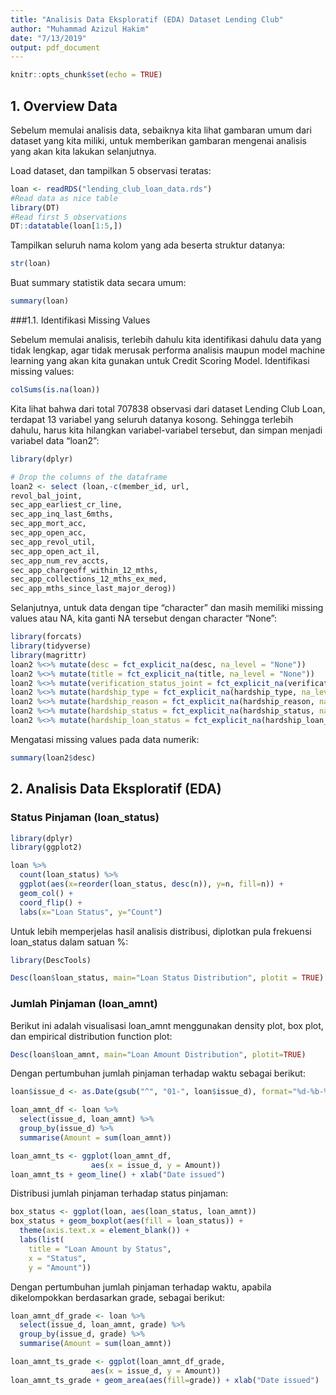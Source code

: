 ```yaml
---
title: "Analisis Data Eksploratif (EDA) Dataset Lending Club"
author: "Muhammad Azizul Hakim"
date: "7/13/2019"
output: pdf_document
---
```


```r
knitr::opts_chunk$set(echo = TRUE)
```

## 1. Overview Data

Sebelum memulai analisis data, sebaiknya kita lihat gambaran umum dari dataset yang kita miliki, untuk memberikan gambaran mengenai analisis yang akan kita lakukan selanjutnya.

Load dataset, dan tampilkan 5 observasi teratas:

```r
loan <- readRDS("lending_club_loan_data.rds")
#Read data as nice table
library(DT)
#Read first 5 observations
DT::datatable(loan[1:5,])
```

Tampilkan seluruh nama kolom yang ada beserta struktur datanya:
```r
str(loan)
```
Buat summary statistik data secara umum:
```r
summary(loan)
```

###1.1. Identifikasi Missing Values

Sebelum memulai analisis, terlebih dahulu kita identifikasi dahulu data yang tidak lengkap, agar tidak merusak performa analisis maupun model machine learning yang akan kita gunakan untuk Credit Scoring Model.
Identifikasi missing values:
```r
colSums(is.na(loan))
```
Kita lihat bahwa dari total 707838 observasi dari dataset Lending Club Loan, terdapat 13 variabel yang seluruh datanya kosong. Sehingga terlebih dahulu, harus kita hilangkan variabel-variabel tersebut, dan simpan menjadi variabel data "loan2":
```r
library(dplyr)

# Drop the columns of the dataframe
loan2 <- select (loan,-c(member_id, url, 
revol_bal_joint, 
sec_app_earliest_cr_line, 
sec_app_inq_last_6mths, 
sec_app_mort_acc, 
sec_app_open_acc, 
sec_app_revol_util,
sec_app_open_act_il,                      
sec_app_num_rev_accts, 
sec_app_chargeoff_within_12_mths,         
sec_app_collections_12_mths_ex_med, 
sec_app_mths_since_last_major_derog))
```
Selanjutnya, untuk data dengan tipe "character" dan masih memiliki missing values atau NA, kita ganti NA tersebut dengan character "None":
```r
library(forcats) 
library(tidyverse)
library(magrittr)
loan2 %<>% mutate(desc = fct_explicit_na(desc, na_level = "None"))
loan2 %<>% mutate(title = fct_explicit_na(title, na_level = "None"))
loan2 %<>% mutate(verification_status_joint = fct_explicit_na(verification_status_joint, na_level = "None"))
loan2 %<>% mutate(hardship_type = fct_explicit_na(hardship_type, na_level = "None"))
loan2 %<>% mutate(hardship_reason = fct_explicit_na(hardship_reason, na_level = "None"))
loan2 %<>% mutate(hardship_status = fct_explicit_na(hardship_status, na_level = "None"))
loan2 %<>% mutate(hardship_loan_status = fct_explicit_na(hardship_loan_status, na_level = "None"))
```

Mengatasi missing values pada data numerik:
```r
summary(loan2$desc)
```


## 2. Analisis Data Eksploratif (EDA)

### Status Pinjaman (loan_status)
```r
library(dplyr)
library(ggplot2)

loan %>%
  count(loan_status) %>%
  ggplot(aes(x=reorder(loan_status, desc(n)), y=n, fill=n)) +
  geom_col() +
  coord_flip() +
  labs(x="Loan Status", y="Count")
```
Untuk lebih memperjelas hasil analisis distribusi, diplotkan pula frekuensi loan_status dalam satuan %:
```r
library(DescTools)

Desc(loan$loan_status, main="Loan Status Distribution", plotit = TRUE)
```



### Jumlah Pinjaman (loan_amnt)

Berikut ini adalah visualisasi loan_amnt menggunakan density plot, box plot, dan empirical distribution function plot:
```r
Desc(loan$loan_amnt, main="Loan Amount Distribution", plotit=TRUE)
```
Dengan pertumbuhan jumlah pinjaman terhadap waktu sebagai berikut:
```r
loan$issue_d <- as.Date(gsub("^", "01-", loan$issue_d), format="%d-%b-%Y")

loan_amnt_df <- loan %>% 
  select(issue_d, loan_amnt) %>% 
  group_by(issue_d) %>% 
  summarise(Amount = sum(loan_amnt))

loan_amnt_ts <- ggplot(loan_amnt_df, 
                  aes(x = issue_d, y = Amount))
loan_amnt_ts + geom_line() + xlab("Date issued")
```
Distribusi jumlah pinjaman terhadap status pinjaman:
```r
box_status <- ggplot(loan, aes(loan_status, loan_amnt))
box_status + geom_boxplot(aes(fill = loan_status)) +
  theme(axis.text.x = element_blank()) +
  labs(list(
    title = "Loan Amount by Status",
    x = "Status",
    y = "Amount"))  
```
Dengan pertumbuhan jumlah pinjaman terhadap waktu, apabila dikelompokkan berdasarkan grade, sebagai berikut:
```r
loan_amnt_df_grade <- loan %>% 
  select(issue_d, loan_amnt, grade) %>% 
  group_by(issue_d, grade) %>% 
  summarise(Amount = sum(loan_amnt))

loan_amnt_ts_grade <- ggplot(loan_amnt_df_grade, 
                  aes(x = issue_d, y = Amount))
loan_amnt_ts_grade + geom_area(aes(fill=grade)) + xlab("Date issued")
```

